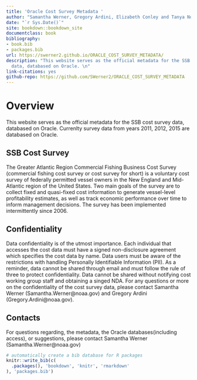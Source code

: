 ```yaml
--- 
title: 'Oracle Cost Survey Metadata '
author: "Samantha Werner, Gregory Ardini, Elizabeth Conley and Tanya Noteva"
date: "`r Sys.Date()`"
site: bookdown::bookdown_site
documentclass: book
bibliography:
- book.bib
- packages.bib
url: https://swerner2.github.io/ORACLE_COST_SURVEY_METADATA/
description: "This website serves as the official metadata for the SSB cost survey
  data, databased on Oracle. \n"
link-citations: yes
github-repo: https://github.com/SWerner2/ORACLE_COST_SURVEY_METADATA
---
```


# Overview 

This website serves as the official metadata for the SSB cost survey data, databased on Oracle. 
Currenlty survey data from years 2011, 2012, 2015 are databased on Oracle. 

## SSB Cost Survey  
The Greater Atlantic Region Commercial Fishing Business Cost Survey (commercial fishing cost survey or cost survey for short) is a voluntary cost survey of federally permitted vessel owners in the New England and Mid-Atlantic region of the United States. Two main goals of the survey are to collect fixed and quasi-fixed cost information to generate vessel-level profitability estimates, as well as track economic performance over time to inform management decisions. The survey has been implemented intermittently since 2006. 

## Confidentiality  

Data confidentiality is of the utmost importance. Each individual that accesses the cost data must have a signed non-disclosure agreement which specifies the cost data by name.
Data users must be aware of the restrictions with handling Personally Identifiable Information (PII). As a reminder, data cannot be shared through email and must follow the rule of three to protect confidentiality. Data cannot be shared without notifying cost working group staff and obtaining a singed NDA. 
For any questions or more on the confidentiality of the cost survey data, please contact Samantha Werner (Samantha.Werner@noaa.gov) and Gregory Ardini (Gregory.Ardini@noaa.gov).

## Contacts    
For questions regarding, the metadata, the Oracle databases(including access), or suggestions, please contact Samantha Werner (Samantha.Werner@noaa.gov) 

```r
# automatically create a bib database for R packages
knitr::write_bib(c(
  .packages(), 'bookdown', 'knitr', 'rmarkdown'
), 'packages.bib')
```
